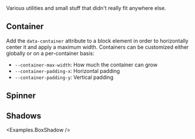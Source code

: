 
<PageHeader title="Extra">
  Various utilities and small stuff that didn't really fit anywhere else.
</PageHeader>

## Container

Add the `data-container` attribute to a block element in order to horizontally center it and apply a maximum width. Containers can be customized either globally or on a per-container basis:

- `--container-max-width`: How much the container can grow
- `--container-padding-x`: Horizontal padding
- `--container-padding-y`: Vertical padding

## Spinner

<Preview code={Examples.spinner} />

## Shadows

<Examples.BoxShadow />
